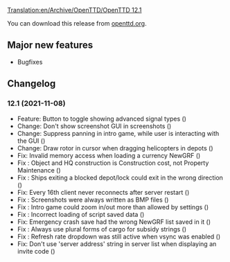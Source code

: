 [[Translation:en/Archive/OpenTTD/OpenTTD 12.1]]

{{en/-}}
{{en/Archive/OpenTTD/Navigation}}

{{en/Archive/OpenTTD/NaviPrevNext|prev=en/Archive/OpenTTD/OpenTTD 12.0|next=en/Archive/OpenTTD/OpenTTD 12.2|date=2021-11-08}}

You can download this release from [https://cdn.openttd.org/openttd-releases/ openttd.org].

==Major new features==

* Bugfixes

==Changelog==

===12.1 (2021-11-08)===
*Feature: Button to toggle showing advanced signal types ({{en/GHIssue|9617}})
*Change: Don't show screenshot GUI in screenshots ({{en/GHIssue|9674}})
*Change: Suppress panning in intro game, while user is interacting with the GUI ({{en/GHIssue|9645}})
*Change: Draw rotor in cursor when dragging helicopters in depots ({{en/GHIssue|9612}})
*Fix: Invalid memory access when loading a currency NewGRF ({{en/GHIssue|9675}})
*Fix {{en/GHIssue|9579}}: Object and HQ construction is Construction cost, not Property Maintenance ({{en/GHIssue|9673}})
*Fix {{en/GHIssue|9669}}: Ships exiting a blocked depot/lock could exit in the wrong direction ({{en/GHIssue|9672}})
*Fix: Every 16th client never reconnects after server restart ({{en/GHIssue|9666}})
*Fix {{en/GHIssue|9643}}: Screenshots were always written as BMP files ({{en/GHIssue|9644}})
*Fix {{en/GHIssue|9630}}: Intro game could zoom in/out more than allowed by settings ({{en/GHIssue|9633}})
*Fix {{en/GHIssue|9626}}: Incorrect loading of script saved data ({{en/GHIssue|9629}})
*Fix: Emergency crash save had the wrong NewGRF list saved in it ({{en/GHIssue|9627}})
*Fix {{en/GHIssue|9595}}: Always use plural forms of cargo for subsidy strings ({{en/GHIssue|9619}})
*Fix {{en/GHIssue|9614}}: Refresh rate dropdown was still active when vsync was enabled ({{en/GHIssue|9618}})
*Fix: Don't use 'server address' string in server list when displaying an invite code ({{en/GHIssue|9615}})